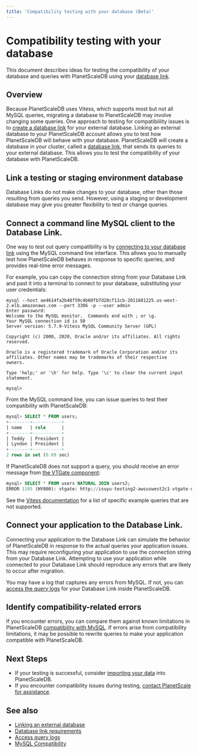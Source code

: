 ```yaml
---
title: 'Compatibility testing with your database (Beta)'
---
```


# Compatibility testing with your database

This document describes ideas for testing the compatibility of your database and queries with PlanetScaleDB using your [database link](database-links).

## Overview

Because PlanetScaleDB uses Vitess, which supports most but not all MySQL queries, migrating a database to PlanetScaleDB may involve changing some queries. One approach to testing for compatibiility issues is to [create a database link](linking-database.md) for your external database. Linking an external database to your PlanetScaleDB account allows you to test how PlanetScaleDB will behave with your database. PlanetScaleDB will create a database in your cluster, called a [database link](database-links), that sends its queries to your external database. This allows you to test the compatibility of your database with PlanetScaleDB.

## Link a testing or staging environment database

Database Links do not make changes to your database, other than those resulting from queries you send. However, using a staging or development database may give you greater flexibility to test or change queries.

## Connect a command line MySQL client to the Database Link.

One way to test out query compatibility is by [connecting to your database link](connecting-to-db) using the MySQL command line interface. This allows you to manually test how PlanetScaleDB behaves in response to specific queries, and provides real-time error messages.

For example, you can copy the connection string from your Database Link and past it into a terminal to connect to your database, substituting your user credentials:

```console
mysql --host ae4614fa2b48f59c4b60fb7d28cf11cb-2011681225.us-west-2.elb.amazonaws.com --port 3306 -p --user admin
Enter password:
Welcome to the MySQL monitor.  Commands end with ; or \g.
Your MySQL connection id is 50
Server version: 5.7.9-Vitess MySQL Community Server (GPL)

Copyright (c) 2000, 2020, Oracle and/or its affiliates. All rights reserved.

Oracle is a registered trademark of Oracle Corporation and/or its
affiliates. Other names may be trademarks of their respective
owners.

Type 'help;' or '\h' for help. Type '\c' to clear the current input statement.

mysql>
```

From the MySQL command line, you can issue queries to test their compatibility with PlanetScaleDB:

```SQL
mysql> SELECT * FROM users;
+--------+-----------+
| name   | role      |
+--------+-----------+
| Teddy  | President |
| Lyndon | President |
+--------+-----------+
2 rows in set (0.09 sec)
```

If PlanetScaleDB does not support a query, you should receive an error message from [the VTGate component](https://vitess.io/docs/concepts/vtgate/):

```SQL
mysql> SELECT * FROM users NATURAL JOIN users2;
ERROR 1105 (HY000): vtgate: http://isuyu-testing2-awsuswest2c1-vtgate-dc3ec064-7df4758dcc-kw6s6:15000/: unsupported: natural join
```

See the [Vitess documentation](https://github.com/vitessio/vitess/edit/master/go/vt/vtgate/planbuilder/testdata/unsupported_cases.txt) for a list of specific example queries that are not supported.

## Connect your application to the Database Link.

Connecting your application to the Database Link can simulate the behavior of PlanetScaleDB in response to the actual queries your application issues. This may require reconfiguring your application to use the connection string from your Database Link. Attempting to use your application while connected to your Database Link should reproduce any errors that are likely to occur after migration.

You may have a log that captures any errors from MySQL. If not, you can [access the query logs](viewing-query-logs) for your Database Link inside PlanetScaleDB.

## Identify compatibility-related errors

If you encounter errors, you can compare them against known limitations in PlanetScaleDB [compatibility with MySQL](mysql-compatibility). If errors arise from compatibility limitations, it may be possible to rewrite queries to make your application compatible with PlanetScaleDB.

## Next Steps

- If your testing is successful, consider [importing your data](importing-data) into PlanetScaleDB.
- If you encounter compatibility issues during testing, [contact PlanetScale for assistance](https://planetscale.com/support).

## See also

- [Linking an external database](linking-external-database.md)
- [Database link requirements](database-link-requirements.md)
- [Access query logs](viewing-query-logs)
- [MySQL Compatibility](mysql-compatibility)
